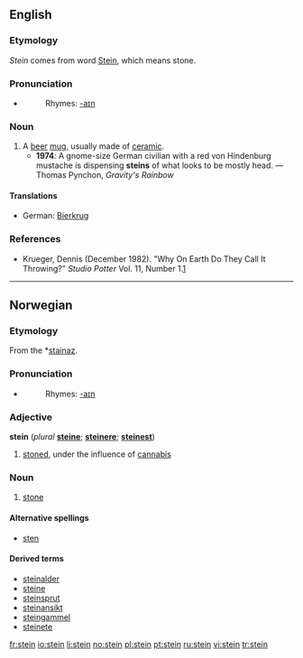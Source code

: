 {{see|Stein|sten}}
==English==

===Etymology===
''Stein'' comes from {{G.}} word [[Stein]], which means stone.

===Pronunciation===
*{{IPA|/staɪn/}}
*:Rhymes: [[Rhymes:English:-aɪn|-aɪn]]

===Noun===
{{en-noun}}

# A [[beer]] [[mug]], usually made of [[ceramic]].
#*'''1974''': A gnome-size German civilian with a red von Hindenburg mustache is dispensing '''steins''' of what looks to be mostly head. — Thomas Pynchon, ''Gravity's Rainbow''

====Translations====
{{top}}
*German: [[Bierkrug]] {{m}}
{{mid}}
{{bottom}}

===References===
*Krueger, Dennis (December 1982). "Why On Earth Do They Call It Throwing?" ''Studio Potter'' Vol. 11, Number 1.[http://www.studiopotter.org/articles/?art=art0001]

----

==Norwegian==

===Etymology===
From the {{PG.}} *[[stainaz]].

===Pronunciation===
*{{IPA|/staɪn/}}
*:Rhymes: [[Rhymes:English:-aɪn|-aɪn]]

===Adjective===
'''stein''' (''plural'' '''[[steine]]'''; {{compar}} '''[[steinere]]'''; {{super}} '''[[steinest]]''')

# {{slang|lang=no}} [[stoned]], under the influence of [[cannabis]]

===Noun===
{{no-noun-m1}}
# [[stone]]

====Alternative spellings====
*[[sten]]

====Derived terms====
*[[steinalder]]
*[[steine]]
*[[steinsprut]]
*[[steinansikt]]
*[[steingammel]]
*[[steinete]]

[[fr:stein]]
[[io:stein]]
[[li:stein]]
[[no:stein]]
[[pl:stein]]
[[pt:stein]]
[[ru:stein]]
[[vi:stein]]
[[tr:stein]]